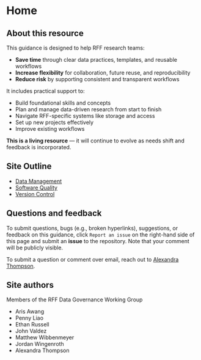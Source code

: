 # Home {.unnumbered}

## About this resource

This guidance is designed to help RFF research teams:

* **Save time** through clear data practices, templates, and reusable workflows
* **Increase flexibility** for collaboration, future reuse, and reproducibility
* **Reduce risk** by supporting consistent and transparent workflows

It includes practical support to:

* Build foundational skills and concepts
* Plan and manage data-driven research from start to finish
* Navigate RFF-specific systems like storage and access
* Set up new projects effectively
* Improve existing workflows

**This is a living resource** — it will continue to evolve as needs shift and feedback is incorporated.

## Site Outline
* [Data Management](./docs/data-management/index.qmd)
* [Software Quality](./docs/software/index.qmd)
* [Version Control](./docs/version-control/index.qmd)

## Questions and feedback

To submit questions, bugs (e.g., broken hyperlinks), suggestions, or feedback on this guidance, click `Report an issue` on the right-hand side of this page and submit an __issue__ to the repository. Note that your comment will be publicly visible. 

To submit a question or comment over email, reach out to [Alexandra Thompson](mailto:thompson@rff.org).

## Site authors

Members of the RFF Data Governance Working Group

* Aris Awang
* Penny Liao
* Ethan Russell
* John Valdez
* Matthew Wibbenmeyer
* Jordan Wingenroth
* Alexandra Thompson
